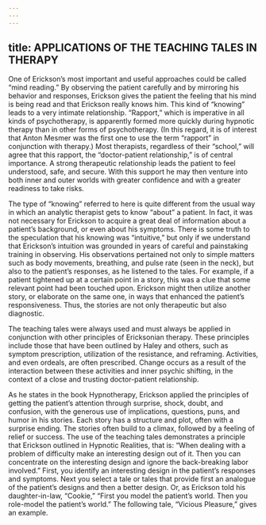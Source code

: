 ```yaml
---
---
---
```

title: APPLICATIONS OF THE TEACHING TALES IN THERAPY
---




One of Erickson’s most important and useful approaches could be called “mind reading.” By observing the patient carefully and by mirroring his behavior and responses, Erickson gives the patient the feeling that his mind is being read and that Erickson really knows him. This kind of “knowing” leads to a very intimate relationship. “Rapport,” which is imperative in all kinds of psychotherapy, is apparently formed more quickly during hypnotic therapy than in other forms of psychotherapy. (In this regard, it is of interest that Anton Mesmer was the first one to use the term “rapport” in conjunction with therapy.) Most therapists, regardless of their “school,” will agree that this rapport, the “doctor-patient relationship,” is of central importance. A strong therapeutic relationship leads the patient to feel understood, safe, and secure. With this support he may then venture into both inner and outer worlds with greater confidence and with a greater readiness to take risks.

The type of “knowing” referred to here is quite different from the usual way in which an analytic therapist gets to know “about” a patient. In fact, it was not necessary for Erickson to acquire a great deal of information about a patient’s background, or even about his symptoms. There is some truth to the speculation that his knowing was “intuitive,” but only if we understand that Erickson’s intuition was grounded in years of careful and painstaking training in observing. His observations pertained not only to simple matters such as body movements, breathing, and pulse rate (seen in the neck), but also to the patient’s responses, as he listened to the tales. For example, if a patient tightened up at a certain point in a story, this was a clue that some relevant point had been touched upon. Erickson might then utilize another story, or elaborate on the same one, in ways that enhanced the patient’s responsiveness. Thus, the stories are not only therapeutic but also diagnostic.

The teaching tales were always used and must always be applied in conjunction with other principles of Ericksonian therapy. These principles include those that have been outlined by Haley and others, such as symptom prescription, utilization of the resistance, and reframing. Activities, and even ordeals, are often prescribed. Change occurs as a result of the interaction between these activities and inner psychic shifting, in the context of a close and trusting doctor-patient relationship.

As he states in the book Hypnotherapy, Erickson applied the principles of getting the patient’s attention through surprise, shock, doubt, and confusion, with the generous use of implications, questions, puns, and humor in his stories. Each story has a structure and plot, often with a surprise ending. The stories often build to a climax, followed by a feeling of relief or success. The use of the teaching tales demonstrates a principle that Erickson outlined in Hypnotic Realities, that is: “When dealing with a problem of difficulty make an interesting design out of it. Then you can concentrate on the interesting design and ignore the back-breaking labor involved.” First, you identify an interesting design in the patient’s responses and symptoms. Next you select a tale or tales that provide first an analogue of the patient’s designs and then a better design. Or, as Erickson told his daughter-in-law, “Cookie,” “First you model the patient’s world. Then you role-model the patient’s world.” The following tale, “Vicious Pleasure,” gives an example.